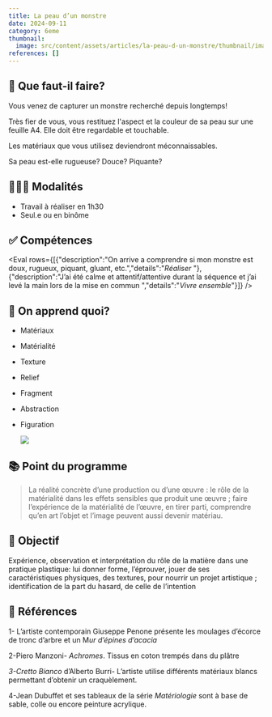 ```yaml
---
title: La peau d’un monstre
date: 2024-09-11
category: 6eme
thumbnail:
  image: src/content/assets/articles/la-peau-d-un-monstre/thumbnail/image.webp
references: []
---
```

## 🤔 Que faut-il faire?

Vous venez de capturer un monstre recherché depuis longtemps!&#x20;

Très fier de vous, vous restituez l'aspect et la couleur de sa peau sur une feuille A4. Elle doit être regardable et touchable.

&#x20;Les matériaux que vous utilisez deviendront méconnaissables.&#x20;

Sa peau est-elle rugueuse? Douce? Piquante?

## 👩🏼‍🏫 Modalités

* Travail à réaliser en 1h30&#x20;
* Seul.e ou en binôme

## ✅ **Compétences**

<Eval rows={[{"description":"On arrive a comprendre si mon monstre est doux, rugueux, piquant, gluant, etc.","details":"*Réaliser* "},{"description":"J’ai été calme et attentif/attentive durant la séquence et j’ai levé la main lors de la mise en commun ","details":"*Vivre ensemble*"}]} />

## **🧐 On apprend quoi?**

* Matériaux
* Matérialité
* Texture
* Relief
* Fragment
* Abstraction
* Figuration

  ![](src/content/assets/articles/la-peau-d-un-monstre/image.png)

## 📚 **Point du programme**

> La réalité concrète d’une production ou d’une œuvre : le rôle de la matérialité dans les effets sensibles que produit une œuvre ; faire l’expérience de la matérialité de l’œuvre, en tirer parti, comprendre qu’en art l’objet et l’image peuvent aussi devenir matériau.

## 🏁 Objectif

Expérience, observation et interprétation du rôle de la matière dans une pratique plastique: lui donner forme, l’éprouver, jouer de ses caractéristiques physiques, des textures, pour nourrir un projet artistique ; identification de la part du hasard, de celle de l’intention

## 👀 Références

1- L’artiste contemporain Giuseppe Penone présente les moulages d’écorce de tronc d’arbre et un M*ur d’épines d’acacia*

2-Piero Manzoni- *Achromes*. Tissus en coton trempés dans du plâtre

*3-Cretto Bianco* d’Alberto Burri- L’artiste utilise différents matériaux blancs permettant d’obtenir un craquèlement.

4-Jean Dubuffet et ses tableaux de la série *Matériologie* sont à base de sable, colle ou encore peinture acrylique.
